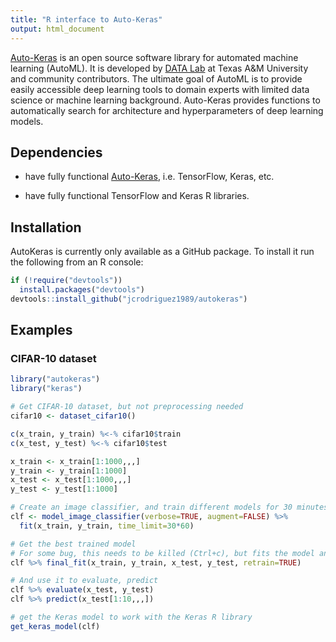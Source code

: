 ```yaml
---
title: "R interface to Auto-Keras"
output: html_document
---
```


[Auto-Keras](https://autokeras.com/) is an open source software library for 
automated machine learning (AutoML). It is developed by
[DATA Lab](http://faculty.cs.tamu.edu/xiahu/index.html) at Texas A&M
University and community contributors. The ultimate goal of AutoML is to
provide easily accessible deep learning tools to domain experts with limited
data science or machine learning background. Auto-Keras provides functions
to automatically search for architecture and hyperparameters of deep
learning models.

## Dependencies

* have fully functional [Auto-Keras](https://autokeras.com/), i.e. TensorFlow, 
Keras, etc.

* have fully functional TensorFlow and Keras R libraries.

## Installation

AutoKeras is currently only available as a GitHub package.
To install it run the following from an R console:

```r
if (!require("devtools"))
  install.packages("devtools")
devtools::install_github("jcrodriguez1989/autokeras")
```

## Examples

### CIFAR-10 dataset

```r
library("autokeras")
library("keras")

# Get CIFAR-10 dataset, but not preprocessing needed
cifar10 <- dataset_cifar10()

c(x_train, y_train) %<-% cifar10$train
c(x_test, y_test) %<-% cifar10$test
```

```r
x_train <- x_train[1:1000,,,]
y_train <- y_train[1:1000]
x_test <- x_test[1:1000,,,]
y_test <- y_test[1:1000]
```

```r
# Create an image classifier, and train different models for 30 minutes
clf <- model_image_classifier(verbose=TRUE, augment=FALSE) %>% 
  fit(x_train, y_train, time_limit=30*60)

# Get the best trained model
# For some bug, this needs to be killed (Ctrl+c), but fits the model anyways
clf %>% final_fit(x_train, y_train, x_test, y_test, retrain=TRUE)

# And use it to evaluate, predict
clf %>% evaluate(x_test, y_test)
clf %>% predict(x_test[1:10,,,])

# get the Keras model to work with the Keras R library
get_keras_model(clf)
```
